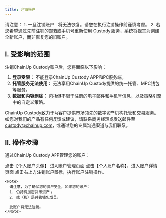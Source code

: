 ```yaml
---
title: 注销账户
---
```

<Warning>
请注意：
1. 一旦注销账户，将无法恢复。请您在执行注销操作前谨慎考虑。
2. 若您希望通过先前注销的邮箱或手机号重新使用 Custody 服务，系统将视其为创建全新账户，而非恢复您的旧账户。
</Warning>

## I. 受影响的范围

注销ChainUp Custody账户后，您将面临以下影响：

1. **登录受限：** 不能登录ChainUp Custody APP和PC服务端。 
2. **托管服务无法使用：** 无法享用ChainUp Custody提供的统一托管、MPC钱包等服务。
3. **数据和内容删除：** 包括但不限于注册的电子邮件和手机号信息，以及策略引擎中的自定义策略。


ChainUp Custody致力于为客户提供市场领先的数字资产机构托管和交易服务。
如您对我们的产品有任何反馈或建议，请联系商务经理或发送邮件至 [custody@chainup.com](mailto:custody@chainup.com)，或通过您的专属沟通渠道与我们联系。


## II. 操作步骤

通过ChainUp Custody APP管理您的账户：

<Steps>
  <Step title="个人中心">
    点击【个人账户头像】 进入账户管理页面
  </Step>

  <Step title="账户详情">
    点击【个人账户名称】，进入账户详情页面
  </Step>

  <Step title="注销账户">
    点击右上方注销账户图标，执行账户注销操作。

    <Note>
      请注意，为了确保您的资产安全，如果您的账户：
      1. 仍持有加密货币资产；
      2. 或（和）是共管钱包成员。

      此账户将无法注销。
    </Note>
  </Step>
</Steps>
